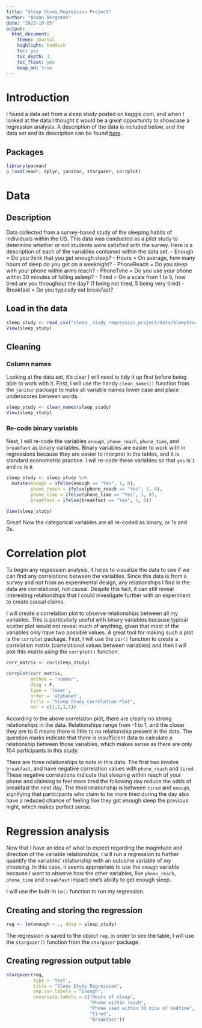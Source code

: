 ```yaml
---
title: "Sleep Study Regression Project"
author: "Aidan Bergsman"
date: "2023-10-05"
output:
  html_document:
    theme: journal
    highlight: haddock
    toc: yes
    toc_depth: 3
    toc_float: yes
    keep_md: true
---
```


# Introduction

I found a data set from a sleep study posted on kaggle.com, and when I looked at the data I thought it would be a great opportunity to showcase a regression analysis. A description of the data is included below, and the data set and its description can be found [here](https://www.kaggle.com/datasets/mlomuscio/sleepstudypilot/).

## Packages

```r
library(pacman)
p_load(readr, dplyr, janitor, stargazer, corrplot)
```


# Data

## Description

Data collected from a survey-based study of the sleeping habits of individuals within the US. This data was conducted as a pilot study to determine whether or not students were satisfied with the survey.
Here is a description of each of the variables contained within the data set.
- Enough = Do you think that you get enough sleep?
- Hours = On average, how many hours of sleep do you get on a weeknight?
- PhoneReach = Do you sleep with your phone within arms reach?
- PhoneTime = Do you use your phone within 30 minutes of falling asleep?
- Tired = On a scale from 1 to 5, how tired are you throughout the day? (1 being not tired, 5 being very tired)
- Breakfast = Do you typically eat breakfast?

## Load in the data

```r
sleep_study <- read_csv("sleep__study_regression_project/data/SleepStudyData.csv")
View(sleep_study)
```

## Cleaning

### Column names

Looking at the data set, it's clear I will need to tidy it up first before being able to work with it. First, I will use the handy `clean_names()` function from the `janitor` package to make all variable names lower case and place underscores between words.

```r
sleep_study <- clean_names(sleep_study)
View(sleep_study)
```

### Re-code binary variabls

Next, I will re-code the variables `enough`, `phone_reach`, `phone_time`, and `breakfast` as binary variables. Binary variables are easier to work with in regressions because they are easier to interpret in the tables, and it is standard econometric practice. I will re-code these variables so that `yes` is `1` and `no` is `0`.

```r
sleep_study <- sleep_study %>% 
  mutate(enough = ifelse(enough == "Yes", 1, 0),
         phone_reach = ifelse(phone_reach == "Yes", 1, 0),
         phone_time = ifelse(phone_time == "Yes", 1, 0),
         breakfast = ifelse(breakfast == "Yes", 1, 0))

View(sleep_study)
```

Great! Now the categorical variables are all re-coded as binary, or 1s and 0s.

# Correlation plot

To begin any regression analysis, it helps to visualize the data to see if we can find any correlations between the variables. Since this data is from a survey and not from an experimental design, any relationships I find in the data are correlational, not causal. Despite this fact, it can still reveal interesting relationships that I could investigate further with an experiment to create causal claims.

I will create a correlation plot to observe relationships between all my variables. This is particularly useful with binary variables because  typical scatter plot would not reveal much of anything, given that most of the variables only have two possible values. A great tool for making such a plot is the `corrplot` package. First, I will use the `cor()` function to create a correlation matrix (correlational values between variables) and then I will plot this matrix using the `corrplot()` function.

```r
corr_matrix <- cor(sleep_study)

corrplot(corr_matrix, 
         method = 'number',
         diag = F,
         type = 'lower',
         order = 'alphabet',
         title = "Sleep Study Correlation Plot",
         mar = c(1,1,1,1))
```

According to the above correlation plot, there are clearly no strong relationships in the data. Relationships range from -1 to 1, and the closer they are to 0 means there is little to no relationship present in the data. The question marks indicate that there is insufficient data to calculate a relationship between those variables, which makes sense as there are only 104 participants in this study.

There are three relationships to note in this data. The first two involve `breakfast`, and have negative correlation values with `phone_reach` and `tired`. These negative correlations indicate that sleeping within reach of your phone and claiming to feel more tired the following day reduce the odds of breakfast the next day. The third relationship is between `tired` and `enough`, signifying that participants who claim to be more tired during the day also have a reduced chance of feeling like they got enough sleep the previous night, which makes perfect sense.

# Regression analysis

Now that I have an idea of what to expect regarding the magnitude and direction of the variable relationships, I will run a regression to further quantify the variables' relationship with an outcome variable of my choosing. In this case, it seems appropriate to use the `enough` variable because I want to observe how the other variables, like `phone_reach`, `phone_time` and `breakfast` impact one's ability to get enough sleep. 

I will use the built-in `lm()` function to run my regression.

## Creating and storing the regression

```r
reg <- lm(enough ~ ., data = sleep_study)
```

The regression is saved to the object `reg`. in order to see the table, I will use the `stargazer()` function from the `stargazer` package.

## Creating regression output table

```r
stargazer(reg,
          type = 'text',
          title = "Sleep Study Regression",
          dep.var.labels = "Enough",
          covariate.labels = c("Hours of sleep",
                               "Phone within reach",
                               "Phone used within 30 mins of bedtime",
                               "Tired",
                               "Breakfast"))
```

